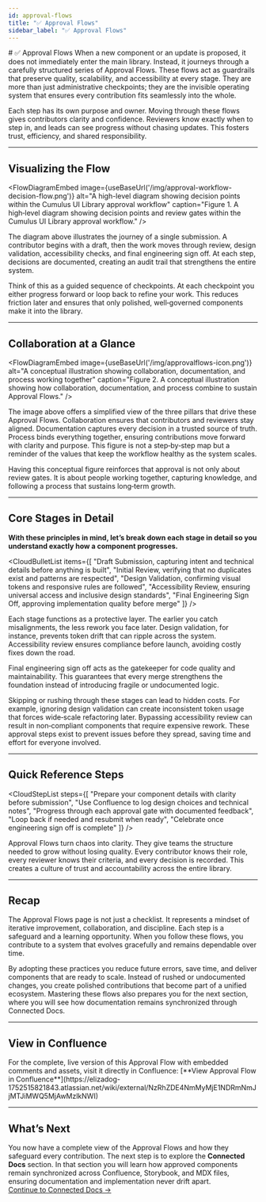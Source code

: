 ```yaml
---
id: approval-flows
title: "✅ Approval Flows"
sidebar_label: "✅ Approval Flows"
---
```



<FloatInPlace>
# ✅ Approval Flows
</FloatInPlace>

<FloatInLeft>
When a new component or an update is proposed, it does not immediately enter the main library. Instead, it journeys through a carefully structured series of Approval Flows. These flows act as guardrails that preserve quality, scalability, and accessibility at every stage. They are more than just administrative checkpoints; they are the invisible operating system that ensures every contribution fits seamlessly into the whole.
</FloatInLeft>

<FloatInLeft>

Each step has its own purpose and owner. Moving through these flows gives contributors clarity and confidence. Reviewers know exactly when to step in, and leads can see progress without chasing updates. This fosters trust, efficiency, and shared responsibility.
</FloatInLeft>


---

## Visualizing the Flow

<FlowDiagramEmbed
  image={useBaseUrl('/img/approval-workflow-decision-flow.png')}
  alt="A high-level diagram showing decision points within the Cumulus UI Library approval workflow"
  caption="Figure 1. A high‑level diagram showing decision points and review gates within the Cumulus UI Library approval workflow."
/>

<FloatInLeft>
The diagram above illustrates the journey of a single submission. A contributor begins with a draft, then the work moves through review, design validation, accessibility checks, and final engineering sign off. At each step, decisions are documented, creating an audit trail that strengthens the entire system.
</FloatInLeft>

<FloatInLeft>

Think of this as a guided sequence of checkpoints. At each checkpoint you either progress forward or loop back to refine your work. This reduces friction later and ensures that only polished, well‑governed components make it into the library.
</FloatInLeft>


---

## Collaboration at a Glance

<FlowDiagramEmbed
  image={useBaseUrl('/img/approvalflows-icon.png')}
  alt="A conceptual illustration showing collaboration, documentation, and process working together"
  caption="Figure 2. A conceptual illustration showing how collaboration, documentation, and process combine to sustain Approval Flows."
/>

<FloatInLeft>
The image above offers a simplified view of the three pillars that drive these Approval Flows. Collaboration ensures that contributors and reviewers stay aligned. Documentation captures every decision in a trusted source of truth. Process binds everything together, ensuring contributions move forward with clarity and purpose. This figure is not a step‑by‑step map but a reminder of the values that keep the workflow healthy as the system scales.
</FloatInLeft>

<FloatInLeft>

Having this conceptual figure reinforces that approval is not only about review gates. It is about people working together, capturing knowledge, and following a process that sustains long‑term growth.
</FloatInLeft>


---


## Core Stages in Detail

**With these principles in mind, let’s break down each stage in detail so you understand exactly how a component progresses.**

<CloudBulletList
  items={[
    "Draft Submission, capturing intent and technical details before anything is built",
    "Initial Review, verifying that no duplicates exist and patterns are respected",
    "Design Validation, confirming visual tokens and responsive rules are followed",
    "Accessibility Review, ensuring universal access and inclusive design standards",
    "Final Engineering Sign Off, approving implementation quality before merge"
  ]}
/>

<FloatInLeft>
Each stage functions as a protective layer. The earlier you catch misalignments, the less rework you face later. Design validation, for instance, prevents token drift that can ripple across the system. Accessibility review ensures compliance before launch, avoiding costly fixes down the road.
</FloatInLeft>

<FloatInLeft>

Final engineering sign off acts as the gatekeeper for code quality and maintainability. This guarantees that every merge strengthens the foundation instead of introducing fragile or undocumented logic.
</FloatInLeft>


<ExpandBoxCloud title="Common Pitfalls to Avoid">
  Skipping or rushing through these stages can lead to hidden costs. For example, ignoring design validation can create inconsistent token usage that forces wide‑scale refactoring later. Bypassing accessibility review can result in non‑compliant components that require expensive rework. These approval steps exist to prevent issues before they spread, saving time and effort for everyone involved.
</ExpandBoxCloud>

---

## Quick Reference Steps

<CloudStepList
  steps={[
    "Prepare your component details with clarity before submission",
    "Use Confluence to log design choices and technical notes",
    "Progress through each approval gate with documented feedback",
    "Loop back if needed and resubmit when ready",
    "Celebrate once engineering sign off is complete"
  ]}
/>

<ExpandBoxCloud title="Why This Matters">
  Approval Flows turn chaos into clarity. They give teams the structure needed to grow without losing quality. Every contributor knows their role, every reviewer knows their criteria, and every decision is recorded. This creates a culture of trust and accountability across the entire library.
</ExpandBoxCloud>

---

## Recap

<FloatInLeft>
The Approval Flows page is not just a checklist. It represents a mindset of iterative improvement, collaboration, and discipline. Each step is a safeguard and a learning opportunity. When you follow these flows, you contribute to a system that evolves gracefully and remains dependable over time.
</FloatInLeft>

<FloatInLeft>

By adopting these practices you reduce future errors, save time, and deliver components that are ready to scale. Instead of rushed or undocumented changes, you create polished contributions that become part of a unified ecosystem. Mastering these flows also prepares you for the next section, where you will see how documentation remains synchronized through Connected Docs.
</FloatInLeft>


<SOPSummaryBox
  owner="Joshua Schoen"
  location="Cumulus-UI-Library/Confluence/approval-flows"
  lastReviewed="July 14, 2025"
  purpose="Outline the structured approval stages required before any component is merged into the Cumulus UI Library."
/>

---

## View in Confluence

<FloatInLeft>
For the complete, live version of this Approval Flow with embedded comments and assets, visit it directly in Confluence:  
[**View Approval Flow in Confluence**](https://elizadog-1752515821843.atlassian.net/wiki/external/NzRhZDE4NmMyMjE1NDRmNmJjMTJiMWQ5MjAwMzlkNWI)
</FloatInLeft>

---

## What’s Next

<FloatInLeft>

You now have a complete view of the Approval Flows and how they safeguard every contribution. The next step is to explore the **Connected Docs** section. In that section you will learn how approved components remain synchronized across Confluence, Storybook, and MDX files, ensuring documentation and implementation never drift apart.  
[Continue to Connected Docs →](./connected-docs)
</FloatInLeft>

